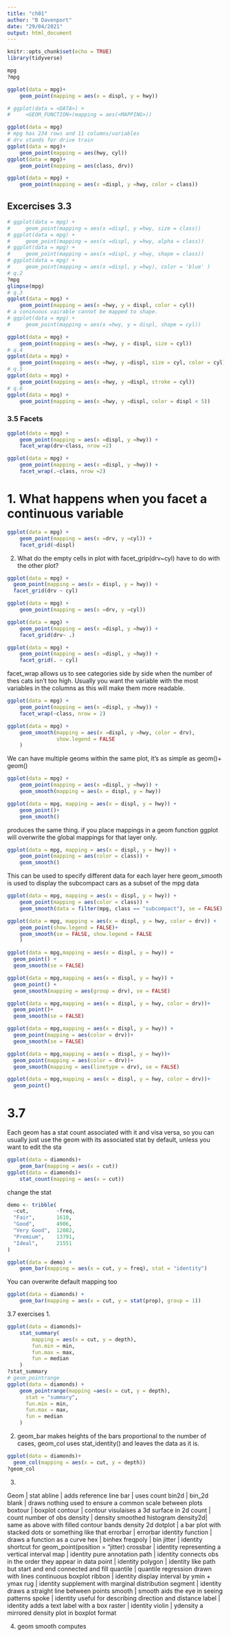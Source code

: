 ```yaml
---
title: "ch01"
author: "B Davenport"
date: "29/04/2021"
output: html_document
---
```


```r
knitr::opts_chunk$set(echo = TRUE)
library(tidyverse)
```



```r
mpg
?mpg

ggplot(data = mpg)+
    geom_point(mapping = aes(x = displ, y = hwy))
```
```r
# ggplot(data = <DATA>) +
#     <GEOM_FUNCTION>(mapping = aes(<MAPPING>))

ggplot(data = mpg)
# mpg has 234 rows and 11 columns/variables
# drv stands for drive train
ggplot(data = mpg)+
    geom_point(mapping = aes(hwy, cyl))
ggplot(data = mpg)+
    geom_point(mapping = aes(class, drv))
```
```r
ggplot(data = mpg) +
    geom_point(mapping = aes(x =displ, y =hwy, color = class))
```
## Excercises 3.3

```r
# ggplot(data = mpg) +
#     geom_point(mapping = aes(x =displ, y =hwy, size = class))
# ggplot(data = mpg) +
#     geom_point(mapping = aes(x =displ, y =hwy, alpha = class))
# ggplot(data = mpg) +
#     geom_point(mapping = aes(x =displ, y =hwy, shape = class))
# ggplot(data = mpg) +
#     geom_point(mapping = aes(x =displ, y =hwy), color = 'blue' )
# q.2
?mpg
glimpse(mpg)
# q.3
ggplot(data = mpg) +
    geom_point(mapping = aes(x =hwy, y = displ, color = cyl))
# a coninuous vairable cannot be mapped to shape.   
# ggplot(data = mpg) +
#     geom_point(mapping = aes(x =hwy, y = displ, shape = cyl))

ggplot(data = mpg) +
    geom_point(mapping = aes(x =hwy, y = displ, size = cyl))
# q.4
ggplot(data = mpg) +
    geom_point(mapping = aes(x =hwy, y =displ, size = cyl, color = cyl))
# q.5
ggplot(data = mpg) +
    geom_point(mapping = aes(x =hwy, y =displ, stroke = cyl))
# q.6
ggplot(data = mpg) +
    geom_point(mapping = aes(x =hwy, y =displ, color = displ < 5))
```
### 3.5 Facets
```r
ggplot(data = mpg) +
    geom_point(mapping = aes(x =displ, y =hwy)) +
    facet_wrap(drv~class, nrow =2)

ggplot(data = mpg) +
    geom_point(mapping = aes(x =displ, y =hwy)) +
    facet_wrap(.~class, nrow =2)
```
# 1. What happens when you facet a continuous variable
```r
ggplot(data = mpg) +
    geom_point(mapping = aes(x =drv, y =cyl)) +
    facet_grid(~displ)
```
2. What do the empty cells in plot with facet_grip(drv~cyl) have to do with the
other plot?
```r
ggplot(data = mpg) + 
  geom_point(mapping = aes(x = displ, y = hwy)) + 
  facet_grid(drv ~ cyl)

ggplot(data = mpg) +
    geom_point(mapping = aes(x =drv, y =cyl)) 
```

```r
ggplot(data = mpg) +
    geom_point(mapping = aes(x =displ, y =hwy)) +
    facet_grid(drv~ .)

ggplot(data = mpg) +
    geom_point(mapping = aes(x =displ, y =hwy)) +
    facet_grid(. ~ cyl)
```
facet_wrap allows us to see categories side by side when the number of thes cats
isn't too high. Usually you want the variable with the most variables in the columns
as this will make them more readable.
```r
ggplot(data = mpg) +
    geom_point(mapping = aes(x =displ, y =hwy)) +
    facet_wrap(~class, nrow = 2)
```
```r
ggplot(data = mpg) +
    geom_smooth(mapping = aes(x =displ, y =hwy, color = drv),
                show.legend = FALSE
    )
```

We can have multiple geoms within the same plot, it's as simple as 
geom()+
geom()
```r
ggplot(data = mpg) +
    geom_point(mapping = aes(x =displ, y =hwy)) +
    geom_smooth(mapping = aes(x = displ, y = hwy))
```
```r
ggplot(data = mpg, mapping = aes(x = displ, y = hwy)) +
    geom_point()+
    geom_smooth()
```
produces the same thing. if you place mappings in a geom function ggplot will overwrite
the global mappings for that layer only.
```r
ggplot(data = mpg, mapping = aes(x = displ, y = hwy)) +
    geom_point(mapping = aes(color = class)) +
    geom_smooth()
```
This can be used to specify different data for each layer here geom_smooth
is used to display the subcompact cars as a subset of the mpg data
```r
ggplot(data = mpg, mapping = aes(x = displ, y = hwy)) +
    geom_point(mapping = aes(color = class)) +
    geom_smooth(data = filter(mpg, class == "subcompact"), se = FALSE)
```
```r
ggplot(data = mpg, mapping = aes(x = displ, y = hwy, color = drv)) +
    geom_point(show.legend = FALSE)+
    geom_smooth(se = FALSE, show.legend = FALSE
    )
```


```r
ggplot(data = mpg,mapping = aes(x = displ, y = hwy)) +
  geom_point() +
  geom_smooth(se = FALSE)

ggplot(data = mpg,mapping = aes(x = displ, y = hwy)) +
  geom_point() +
  geom_smooth(mapping = aes(group = drv), se = FALSE)

ggplot(data = mpg,mapping = aes(x = displ, y = hwy, color = drv))+
  geom_point()+
  geom_smooth(se = FALSE)

ggplot(data = mpg,mapping = aes(x = displ, y = hwy)) +
  geom_point(mapping = aes(color = drv))+
  geom_smooth(se = FALSE)

ggplot(data = mpg,mapping = aes(x = displ, y = hwy))+
  geom_point(mapping = aes(color = drv))+
  geom_smooth(mapping = aes(linetype = drv), se = FALSE)

ggplot(data = mpg,mapping = aes(x = displ, y = hwy, color = drv))+
  geom_point()
```
# 3.7
Each geom has a stat count associated with it and visa versa, so you can usually just
use the geom with its associated stat by default, unless you want to edit the sta

```r
ggplot(data = diamonds)+
    geom_bar(mapping = aes(x = cut))
ggplot(data = diamonds)+
    stat_count(mapping = aes(x = cut))
```

change the stat

```r
demo <- tribble(
  ~cut,         ~freq,
  "Fair",       1610,
  "Good",       4906,
  "Very Good",  12082,
  "Premium",    13791,
  "Ideal",      21551
)

ggplot(data = demo) +
    geom_bar(mapping = aes(x = cut, y = freq), stat = "identity")
```
You can overwrite default mapping too
```r
ggplot(data = diamonds) +
    geom_bar(mapping = aes(x = cut, y = stat(prop), group = 1))
```
3.7 exercises
1.
```r
ggplot(data = diamonds)+
    stat_summary(
        mapping = aes(x = cut, y = depth),
        fun.min = min,
        fun.max = max,
        fun = median
    )
?stat_summary
# geom_pointrange
ggplot(data = diamonds) +
    geom_pointrange(mapping =aes(x = cut, y = depth),
      stat = "summary",
      fun.min = min,
      fun.max = max,
      fun = median
    )
```

2. geom_bar makes heights of the bars proportional to the number of cases, geom_col uses stat_identity() and leaves the data as it is.
```r
ggplot(data = diamonds)+
  geom_col(mapping = aes(x = cut, y = depth))
?geom_col
```

3. 

Geom     | stat
abline   | adds reference line
bar      | uses count
bin2d    | bin_2d
blank    | draws nothing used to ensure a common scale between plots
boxtour  | boxplot
contour  | contour visulaises a 3d surface in 2d
count    | count number of obs
density  | density smoothed histogram
density2d| same as above with filled contour bands density 2d
dotplot  | a bar plot with stacked dots or something like that
errorbar | errorbar identity
function | draws a function as a curve
hex      | binhex 
freqpoly | bin
jitter   | identity shortcut for geom_point(position = "jitter)
crossbar | identity representing a vertical interval
map      | identity pure annotation
path     | identity connects obs in the order they appear in data
point    | identity 
polygon  | identity like path but start and end connected and fill
quantile | quantile regression drawn with lines continuous boxplot
ribbon   | identity display interval by ymin + ymax
rug      | identity supplement  with marginal distribution
segment  | identity draws a straight line between points
smooth   | smooth aids the eye in seeing patterns
spoke    | identity useful for describing direction and distance
label    | identity adds a text label with a box
raster   | identity
violin   | ydensity a mirrored density plot in boxplot format

4. geom smooth computes